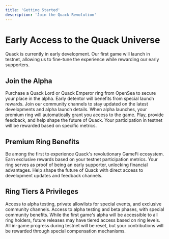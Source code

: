 ```yaml
---
title: 'Getting Started'
description: 'Join the Quack Revolution'
---
```


# Early Access to the Quack Universe

<Note>
  Quack is currently in early development. Our first game will launch in testnet, allowing us to fine-tune the experience while rewarding our early supporters.
</Note>

## Join the Alpha

<Steps>
  <Step title="Get Your Premium Ring">
    Purchase a Quack Lord or Quack Emperor ring from OpenSea to secure your place in the alpha.
  </Step>
  <Step title="Earn exclusive rewards">
    Early detentor will benefits from special launch rewards.
  </Step>
  <Step title="Prepare for Launch">
    Join our community channels to stay updated on the latest developments and alpha launch details.
  </Step>
  <Step title="Enter the Alpha">
    When alpha launches, your premium ring will automatically grant you access to the game.
  </Step>
  <Step title="Shape the Future">
    Play, provide feedback, and help shape the future of Quack. Your participation in testnet will be rewarded based on specific metrics.
  </Step>
</Steps>

## Premium Ring Benefits

<CardGroup>
  <Card title="Alpha Access" icon="gamepad">
    Be among the first to experience Quack's revolutionary GameFi ecosystem.
  </Card>
  <Card title="Special Rewards" icon="trophy">
    Earn exclusive rewards based on your testnet participation metrics.
  </Card>
  <Card title="Social Status" icon="crown">
    Your ring serves as proof of being an early supporter, unlocking financial advantages.
  </Card>
  <Card title="Community Voice" icon="users">
    Help shape the future of Quack with direct access to development updates and feedback channels.
  </Card>
</CardGroup>

## Ring Tiers & Privileges

<AccordionGroup>
  <Accordion icon="shield" title="Quack Emperor">
    Access to alpha testing, private allowlists for special events, and exclusive community channels.
  </Accordion>
  <Accordion icon="crown" title="Quack Lord">
    Access to alpha testing and beta phases, with special community benefits.
  </Accordion>
</AccordionGroup>

<Note>
  While the first game's alpha will be accessible to all ring holders, future releases may have tiered access based on ring levels. All in-game progress during testnet will be reset, but your contributions will be rewarded through special compensation mechanisms.
</Note>
